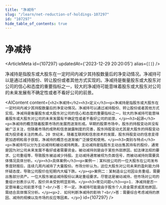 ```yaml
---
title: "净减持"
slug: "/learn/net-reduction-of-holdings-107297"
id: "107297"
hide_table_of_contents: true
---
```



# 净减持

<ArticleMeta id={107297} updatedAt={'2023-12-29 20:20:05'} alias={`[]`} />
<div className='border-solid border-b border-t-0 my-4 border-[var(--ifm-color-gray-300)]' />

净减持是指股东或大股东在一定时间内减少其持股数量后的净变动情况。净减持可以是通过减持股份、转让股份或者其他方式实现的。净减持是衡量股东或大股东对公司的信心和态度的重要指标之一，较大的净减持可能意味着股东或大股东对公司的未来发展有不确定性或者不看好公司的前景。

<AIContent content={`<h2>净减持</h2><h3>定义</h3><p>净减持是指股东或大股东在一定时间内减少其持股数量后的净变动情况。净减持可以通过减持股份、转让股份或者其他方式实现。净减持是衡量股东或大股东对公司的信心和态度的重要指标之一，较大的净减持可能意味着股东或大股东对公司的未来发展有不确定性或者不看好公司的前景。</p><h3>起源</h3><p>净减持的概念随着股票市场的发展而逐渐形成。早期的股票市场中，股东的持股变动并没有被广泛关注，但随着市场的成熟和信息披露制度的完善，股东持股变动尤其是大股东的持股变动成为投资者关注的焦点。20 世纪末，随着互联网和信息技术的发展，股东持股变动的信息变得更加透明和易于获取，净减持的概念也逐渐被广泛接受和使用。</p><h3>类别与特点</h3><p>净减持可以分为主动减持和被动减持两类。主动减持是指股东主动出售其持有的股份，通常是因为对公司未来发展不看好或者需要资金。被动减持则是由于某些外部原因，如法律法规的要求、公司重组等，导致股东被迫减少持股。主动减持通常被视为负面信号，而被动减持则需要具体情况具体分析。</p><h3>具体案例</h3><p>案例一：某科技公司的一位大股东在公司发布季度财报后，连续几周内减持了大量股份。市场分析认为，这位大股东对公司未来的盈利能力持怀疑态度，导致公司股价在短期内大幅下跌。</p><p>案例二：某制造业公司因业务重组，需要出售部分资产。一位大股东被迫减持股份以满足重组要求。尽管这是被动减持，但市场对公司的重组计划表示认可，股价并未受到明显影响。</p><h3>常见问题</h3><p>1. 净减持是否一定意味着公司前景不佳？<br/>答：不一定。净减持可能是由于股东个人资金需求或其他原因，需结合具体情况分析。</p><p>2. 如何判断净减持的影响？<br/>答：需要综合考虑减持的原因、减持的规模以及市场的反应等因素。</p>`} id={107297} />
